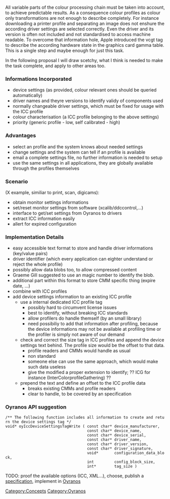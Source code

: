 All variable parts of the colour processing chain must be taken into account, to achieve predictable results. As a consequence colour profiles as colour only transformations are not enough to describe completely. For instance downloading a printer profile and separating an image does not enshure the according driver settings are selected correctly. Even the driver and its version is often not included and not standardised to access machine readable. To overcome that information hole, Apple introduced the vcgt tag to describe the according hardware state in the graphics card gamma table. This is a single step and maybe enough for just this task.

In the following proposal I will draw scetchy, what I think is needed to make the task complete, and apply to other areas too.

=== Informations Incorporated ===
* device settings (as provided, colour relevant ones should be queried automatically)
* driver names and theyre versions to identify validy of components used
* normally changeable driver settings, which must be fixed for usage with the ICC profile
* colour characterisation (a ICC profile belonging to the above settings)
* priority (generic profile - low, self calibrated - high)

=== Advantages ===
* select an profile and the system knows about needed settings
* change settings and the system can tell if an profile is available
* email a complete settings file, no further information is needed to setup
* use the same settings in all applications, they are globally available through the profiles themselves

=== Scenario ===
(X example, similiar to print, scan, digicams):
* obtain monitor settings informations
* set/reset monitor settings from software (xcalib/ddccontrol,...)
* interface to get/set settings from Oyranos to drivers
* extract ICC information easily
* allert for expired configuration

=== Implementation Details ===
* easy accessible text format to store and handle driver informations (key/value pairs)
* driver identifier (which every application can eighter understand or reject the whole profile)
* possibly allow data blobs too, to allow compressed content
* Graeme Gill suggested to use an magic number to identify the blob.
* additional part within this format to store CMM specific thing (expire date, ...)
* combine with ICC profiles
* add device settings information to an existing ICC profile
** use a internal dedicated ICC profile tag
*** possibly hard to circumvent license issues
*** best to identify, without breaking ICC standards
*** allow profilers do handle  themself (by an small library)
*** need possibiliy to add that information after profiling, because the device informations may not be available at profiling time or the profiler is simply not aware of our demand
** check and correct the size tag in ICC profiles and append the device settings text behind. The profile size would be the offset to that data.
*** profile readers and CMMs would handle as usual
*** non standard
*** someone else can use the same approach, which would make such data useless
*** give the modified a proper extension to identify; ?? ICG for instance (InterColorprofileGathering) ??
** prepend the text and define an offset to the ICC profile data
*** breaks existing CMMs and profile readers
*** clear to handle, to be covered by an specification

=== Oyranos API suggestion ===
 /** The following function includes all information to create and return the device settings tag */
 void* oyIccDeviceSettingsTagWrite ( const char* device_manufacturer,
                                     const char* device_name,
                                     const char* device_serial,
                                     const char* driver_name,
                                     const char* driver_version,
                                     const char* driver_signature,
                                     void*       configuration_data_block,
                                     int         config_block_size,
                                     int*        tag_size )

TODO: proof the available options (ICC, XML...), choose, publish a [[Device Settings in ICC 0.1|specification]], implement in [[Oyranos]]

[[Category:Concepts]]
[[Category:Oyranos]]